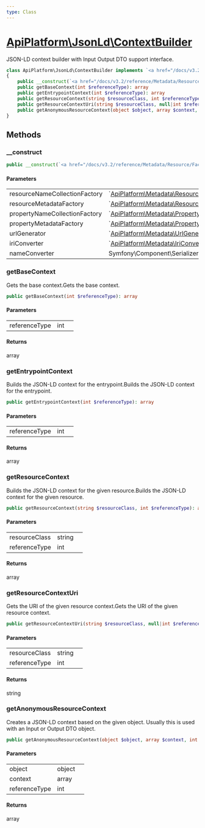 ```yaml
---
type: Class
---
```


# [ApiPlatform\JsonLd\ContextBuilder](/docs/v3.2/reference/JsonLd/ContextBuilder)


JSON-LD context builder with Input Output DTO support interface.



```php
class ApiPlatform\JsonLd\ContextBuilder implements `<a href="/docs/v3.2/reference/JsonLd/AnonymousContextBuilderInterface">ApiPlatform\JsonLd\AnonymousContextBuilderInterface</a>`, `<a href="/docs/v3.2/reference/JsonLd/ContextBuilderInterface">ApiPlatform\JsonLd\ContextBuilderInterface</a>`
{
    public __construct(`<a href="/docs/v3.2/reference/Metadata/Resource/Factory/ResourceNameCollectionFactoryInterface">ApiPlatform\Metadata\Resource\Factory\ResourceNameCollectionFactoryInterface</a>` $resourceNameCollectionFactory, `<a href="/docs/v3.2/reference/Metadata/Resource/Factory/ResourceMetadataCollectionFactoryInterface">ApiPlatform\Metadata\Resource\Factory\ResourceMetadataCollectionFactoryInterface</a>` $resourceMetadataFactory, `<a href="/docs/v3.2/reference/Metadata/Property/Factory/PropertyNameCollectionFactoryInterface">ApiPlatform\Metadata\Property\Factory\PropertyNameCollectionFactoryInterface</a>` $propertyNameCollectionFactory, `<a href="/docs/v3.2/reference/Metadata/Property/Factory/PropertyMetadataFactoryInterface">ApiPlatform\Metadata\Property\Factory\PropertyMetadataFactoryInterface</a>` $propertyMetadataFactory, `<a href="/docs/v3.2/reference/Api/UrlGeneratorInterface">ApiPlatform\Metadata\UrlGeneratorInterface</a>` $urlGenerator, null|`<a href="/docs/v3.2/reference/Api/IriConverterInterface">ApiPlatform\Metadata\IriConverterInterface</a>` $iriConverter, null|Symfony\Component\Serializer\NameConverter\NameConverterInterface $nameConverter)
    public getBaseContext(int $referenceType): array
    public getEntrypointContext(int $referenceType): array
    public getResourceContext(string $resourceClass, int $referenceType): array
    public getResourceContextUri(string $resourceClass, null|int $referenceType): string
    public getAnonymousResourceContext(object $object, array $context, int $referenceType): array
}
```
## Methods

### __construct



```php
public __construct(`<a href="/docs/v3.2/reference/Metadata/Resource/Factory/ResourceNameCollectionFactoryInterface">ApiPlatform\Metadata\Resource\Factory\ResourceNameCollectionFactoryInterface</a>` $resourceNameCollectionFactory, `<a href="/docs/v3.2/reference/Metadata/Resource/Factory/ResourceMetadataCollectionFactoryInterface">ApiPlatform\Metadata\Resource\Factory\ResourceMetadataCollectionFactoryInterface</a>` $resourceMetadataFactory, `<a href="/docs/v3.2/reference/Metadata/Property/Factory/PropertyNameCollectionFactoryInterface">ApiPlatform\Metadata\Property\Factory\PropertyNameCollectionFactoryInterface</a>` $propertyNameCollectionFactory, `<a href="/docs/v3.2/reference/Metadata/Property/Factory/PropertyMetadataFactoryInterface">ApiPlatform\Metadata\Property\Factory\PropertyMetadataFactoryInterface</a>` $propertyMetadataFactory, `<a href="/docs/v3.2/reference/Api/UrlGeneratorInterface">ApiPlatform\Metadata\UrlGeneratorInterface</a>` $urlGenerator, null|`<a href="/docs/v3.2/reference/Api/IriConverterInterface">ApiPlatform\Metadata\IriConverterInterface</a>` $iriConverter, null|Symfony\Component\Serializer\NameConverter\NameConverterInterface $nameConverter)
```

#### Parameters

<table><tbody>
<tr><td>resourceNameCollectionFactory</td><td>`<a href="/docs/v3.2/reference/Metadata/Resource/Factory/ResourceNameCollectionFactoryInterface">ApiPlatform\Metadata\Resource\Factory\ResourceNameCollectionFactoryInterface</a>`</td><td></td></tr><tr><td>resourceMetadataFactory</td><td>`<a href="/docs/v3.2/reference/Metadata/Resource/Factory/ResourceMetadataCollectionFactoryInterface">ApiPlatform\Metadata\Resource\Factory\ResourceMetadataCollectionFactoryInterface</a>`</td><td></td></tr><tr><td>propertyNameCollectionFactory</td><td>`<a href="/docs/v3.2/reference/Metadata/Property/Factory/PropertyNameCollectionFactoryInterface">ApiPlatform\Metadata\Property\Factory\PropertyNameCollectionFactoryInterface</a>`</td><td></td></tr><tr><td>propertyMetadataFactory</td><td>`<a href="/docs/v3.2/reference/Metadata/Property/Factory/PropertyMetadataFactoryInterface">ApiPlatform\Metadata\Property\Factory\PropertyMetadataFactoryInterface</a>`</td><td></td></tr><tr><td>urlGenerator</td><td>`<a href="/docs/v3.2/reference/Api/UrlGeneratorInterface">ApiPlatform\Metadata\UrlGeneratorInterface</a>`</td><td></td></tr><tr><td>iriConverter</td><td>`<a href="/docs/v3.2/reference/Api/IriConverterInterface">ApiPlatform\Metadata\IriConverterInterface</a>`</td><td></td></tr><tr><td>nameConverter</td><td>Symfony\Component\Serializer\NameConverter\NameConverterInterface</td><td></td></tr>
</tbody>
</table>

### getBaseContext

Gets the base context.Gets the base context.

```php
public getBaseContext(int $referenceType): array
```

#### Parameters

<table><tbody>
<tr><td>referenceType</td><td>int</td><td></td></tr>
</tbody>
</table>

#### Returns

array

### getEntrypointContext

Builds the JSON-LD context for the entrypoint.Builds the JSON-LD context for the entrypoint.

```php
public getEntrypointContext(int $referenceType): array
```

#### Parameters

<table><tbody>
<tr><td>referenceType</td><td>int</td><td></td></tr>
</tbody>
</table>

#### Returns

array

### getResourceContext

Builds the JSON-LD context for the given resource.Builds the JSON-LD context for the given resource.

```php
public getResourceContext(string $resourceClass, int $referenceType): array
```

#### Parameters

<table><tbody>
<tr><td>resourceClass</td><td>string</td><td></td></tr><tr><td>referenceType</td><td>int</td><td></td></tr>
</tbody>
</table>

#### Returns

array

### getResourceContextUri

Gets the URI of the given resource context.Gets the URI of the given resource context.

```php
public getResourceContextUri(string $resourceClass, null|int $referenceType): string
```

#### Parameters

<table><tbody>
<tr><td>resourceClass</td><td>string</td><td></td></tr><tr><td>referenceType</td><td>int</td><td></td></tr>
</tbody>
</table>

#### Returns

string

### getAnonymousResourceContext

Creates a JSON-LD context based on the given object.
Usually this is used with an Input or Output DTO object.

```php
public getAnonymousResourceContext(object $object, array $context, int $referenceType): array
```

#### Parameters

<table><tbody>
<tr><td>object</td><td>object</td><td></td></tr><tr><td>context</td><td>array</td><td></td></tr><tr><td>referenceType</td><td>int</td><td></td></tr>
</tbody>
</table>

#### Returns

array
